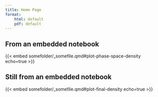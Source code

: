 ```yaml
---
title: Home Page
format:
    html: default
    pdf: default
---
```


## From an embedded notebook

{{< embed somefolder/_somefile.qmd#plot-phase-space-density echo=true >}}

## Still from an embedded notebook

{{< embed somefolder/_somefile.qmd#plot-final-density echo=true >}}

